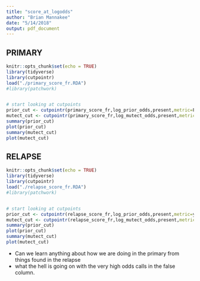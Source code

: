 ```yaml
---
title: "score_at_logodds"
author: "Brian Mannakee"
date: "5/14/2018"
output: pdf_document
---
```

## PRIMARY

```r
knitr::opts_chunk$set(echo = TRUE)
library(tidyverse)
library(cutpointr)
load("./primary_score_fr.RDA")
#library(patchwork)


# start looking at cutpoints
prior_cut <- cutpointr(primary_score_fr,log_prior_odds,present,metric=F1_score)
mutect_cut <- cutpointr(primary_score_fr,log_mutect_odds,present,metric=F1_score)
summary(prior_cut)
plot(prior_cut)
summary(mutect_cut)
plot(mutect_cut)
```

## RELAPSE

```r
knitr::opts_chunk$set(echo = TRUE)
library(tidyverse)
library(cutpointr)
load("./relapse_score_fr.RDA")
#library(patchwork)


# start looking at cutpoints
prior_cut <- cutpointr(relapse_score_fr,log_prior_odds,present,metric=youden)
mutect_cut <- cutpointr(relapse_score_fr,log_mutect_odds,present,metric=youden)
summary(prior_cut)
plot(prior_cut)
summary(mutect_cut)
plot(mutect_cut)
```


- Can we learn anything about how we are doing in the primary from things found in the relapse
- what the hell is going on with the very high odds calls in the false column.